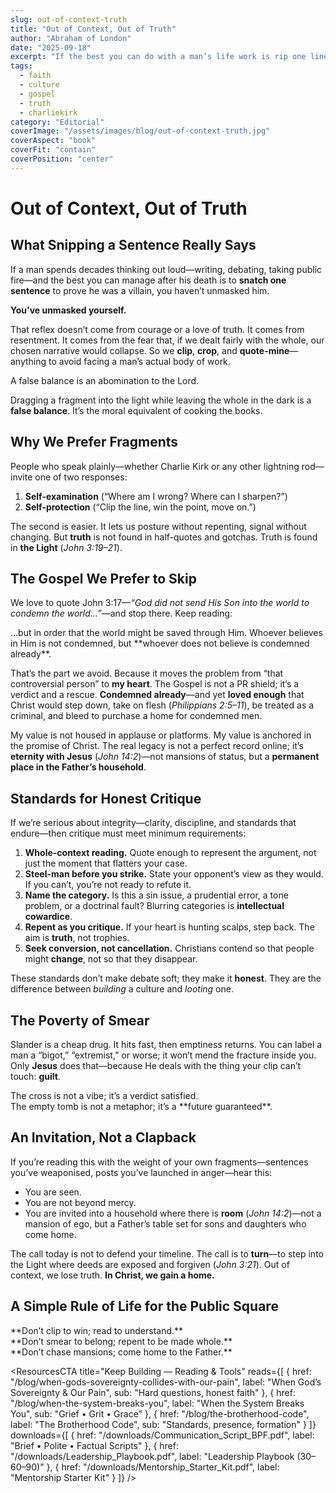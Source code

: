 ```yaml
---
slug: out-of-context-truth
title: "Out of Context, Out of Truth"
author: "Abraham of London"
date: "2025-09-18"
excerpt: "If the best you can do with a man’s life work is rip one line out of context, you’re not exposing him—you’re exposing yourself."
tags:
  - faith
  - culture
  - gospel
  - truth
  - charliekirk
category: "Editorial"
coverImage: "/assets/images/blog/out-of-context-truth.jpg"
coverAspect: "book"
coverFit: "contain"
coverPosition: "center"
---
```


# Out of Context, Out of Truth

## What Snipping a Sentence Really Says

If a man spends decades thinking out loud—writing, debating, taking public fire—and the best you can manage after his death is to **snatch one sentence** to prove he was a villain, you haven’t unmasked him.

**You’ve unmasked yourself.**

That reflex doesn’t come from courage or a love of truth. It comes from resentment. It comes from the fear that, if we dealt fairly with the whole, our chosen narrative would collapse. So we **clip**, **crop**, and **quote-mine**—anything to avoid facing a man’s actual body of work.

<Verse cite="Proverbs 11:1">
  A false balance is an abomination to the Lord.
</Verse>

Dragging a fragment into the light while leaving the whole in the dark is a **false balance**. It’s the moral equivalent of cooking the books.

<Rule />

## Why We Prefer Fragments

People who speak plainly—whether Charlie Kirk or any other lightning rod—invite one of two responses:

1. **Self-examination** (“Where am I wrong? Where can I sharpen?”)  
2. **Self-protection** (“Clip the line, win the point, move on.”)

The second is easier. It lets us posture without repenting, signal without changing. But **truth** is not found in half-quotes and gotchas. Truth is found in **the Light** (*John 3:19–21*).

<Rule />

## The Gospel We Prefer to Skip

We love to quote John 3:17—*“God did not send His Son into the world to condemn the world…”*—and stop there. Keep reading:

<Verse cite="John 3:17–18">
  …but in order that the world might be saved through Him. Whoever believes in Him is not condemned, but **whoever does not believe is condemned already**.
</Verse>

That’s the part we avoid. Because it moves the problem from “that controversial person” to **my heart**. The Gospel is not a PR shield; it’s a verdict and a rescue. **Condemned already**—and yet **loved enough** that Christ would step down, take on flesh (*Philippians 2:5–11*), be treated as a criminal, and bleed to purchase a home for condemned men.

My value is not housed in applause or platforms. My value is anchored in the promise of Christ. The real legacy is not a perfect record online; it’s **eternity with Jesus** (*John 14:2*)—not mansions of status, but a **permanent place in the Father’s household**.

<Rule />

## Standards for Honest Critique

If we’re serious about integrity—clarity, discipline, and standards that endure—then critique must meet minimum requirements:

1. **Whole-context reading.** Quote enough to represent the argument, not just the moment that flatters your case.  
2. **Steel-man before you strike.** State your opponent’s view as they would. If you can’t, you’re not ready to refute it.  
3. **Name the category.** Is this a sin issue, a prudential error, a tone problem, or a doctrinal fault? Blurring categories is **intellectual cowardice**.  
4. **Repent as you critique.** If your heart is hunting scalps, step back. The aim is **truth**, not trophies.  
5. **Seek conversion, not cancellation.** Christians contend so that people might **change**, not so that they disappear.

These standards don’t make debate soft; they make it **honest**. They are the difference between *building* a culture and *looting* one.

<Rule />

## The Poverty of Smear

Slander is a cheap drug. It hits fast, then emptiness returns. You can label a man a “bigot,” “extremist,” or worse; it won’t mend the fracture inside you. Only **Jesus** does that—because He deals with the thing your clip can’t touch: **guilt**.

<PullLine>
  The cross is not a vibe; it’s a verdict satisfied.<br />
  The empty tomb is not a metaphor; it’s a **future guaranteed**.
</PullLine>

<Rule />

## An Invitation, Not a Clapback

If you’re reading this with the weight of your own fragments—sentences you’ve weaponised, posts you’ve launched in anger—hear this:

- You are seen.  
- You are not beyond mercy.  
- You are invited into a household where there is **room** (*John 14:2*)—not a mansion of ego, but a Father’s table set for sons and daughters who come home.

The call today is not to defend your timeline. The call is to **turn**—to step into the Light where deeds are exposed and forgiven (*John 3:21*). Out of context, we lose truth. **In Christ, we gain a home.**

<Rule />

## A Simple Rule of Life for the Public Square

<PullLine subtle>
  **Don’t clip to win; read to understand.**<br />
  **Don’t smear to belong; repent to be made whole.**<br />
  **Don’t chase mansions; come home to the Father.**
</PullLine>

<ResourcesCTA
  title="Keep Building — Reading & Tools"
  reads={[
    { href: "/blog/when-gods-sovereignty-collides-with-our-pain", label: "When God’s Sovereignty & Our Pain", sub: "Hard questions, honest faith" },
    { href: "/blog/when-the-system-breaks-you", label: "When the System Breaks You", sub: "Grief • Grit • Grace" },
    { href: "/blog/the-brotherhood-code", label: "The Brotherhood Code", sub: "Standards, presence, formation" }
  ]}
  downloads={[
    { href: "/downloads/Communication_Script_BPF.pdf", label: "Brief • Polite • Factual Scripts" },
    { href: "/downloads/Leadership_Playbook.pdf", label: "Leadership Playbook (30–60–90)" },
    { href: "/downloads/Mentorship_Starter_Kit.pdf", label: "Mentorship Starter Kit" }
  ]}
/>
